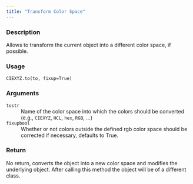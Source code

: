 ```yaml
---
title: "Transform Color Space"
---
```


### Description

Allows to transform the current object into a different color space,
if possible.

### Usage

<pre><code class='language-python'>CIEXYZ.to(to, fixup=True)</code></pre>

### Arguments

<dl class="pyp-list param-list">
  <dt style = "white-space: nowrap; font-family: monospace; vertical-align: top">
   <code id="colorspace.colorlib.CIEXYZ.to:to">to</code><code class="argument-class">str</code>
  </dt>
 <dd>Name of the color space into which the colors should be
converted (e.g., `CIEXYZ`, `HCL`, `hex`, `RGB`, ...)</dd>
  <dt style = "white-space: nowrap; font-family: monospace; vertical-align: top">
   <code id="colorspace.colorlib.CIEXYZ.to:fixup">fixup</code><code class="argument-class">bool</code>
  </dt>
 <dd>Whether or not colors outside the defined rgb color space
should be corrected if necessary, defaults to True.</dd>
</dl>

### Return

No return, converts the object into a new color space and modifies
the underlying object. After calling this method the object will
be of a different class.
